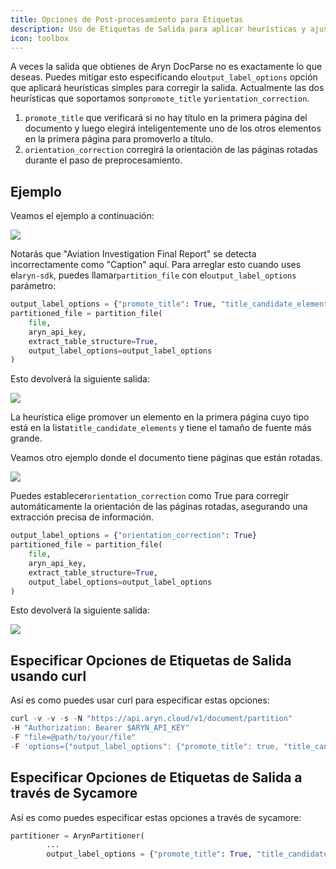 ```yaml
---
title: Opciones de Post-procesamiento para Etiquetas
description: Uso de Etiquetas de Salida para aplicar heurísticas y ajustar la salida
icon: toolbox
---
```


A veces la salida que obtienes de Aryn DocParse no es exactamente lo que deseas. Puedes mitigar esto especificando el`output_label_options` opción que aplicará heurísticas simples para corregir la salida. Actualmente las dos heurísticas que soportamos son`promote_title` y`orientation_correction`.

1. `promote_title` que verificará si no hay título en la primera página del documento y luego elegirá inteligentemente uno de los otros elementos en la primera página para promoverlo a título.
2. `orientation_correction` corregirá la orientación de las páginas rotadas durante el paso de preprocesamiento.

## Ejemplo

Veamos el ejemplo a continuación:

<Frame>
  <img src="/images/ntsb_incorrect_caption.png" />
</Frame>

Notarás que "Aviation Investigation Final Report" se detecta incorrectamente como "Caption" aquí. Para arreglar esto cuando uses el`aryn-sdk`, puedes llamar`partition_file` con el`output_label_options` parámetro:

```python
output_label_options = {"promote_title": True, "title_candidate_elements":["Section-header", "Caption"], "orientation_correction": False}
partitioned_file = partition_file(
    file,
    aryn_api_key,
    extract_table_structure=True,
    output_label_options=output_label_options
)
```

Esto devolverá la siguiente salida:

<Frame>
  <img src="/images/ntsb_correct_title.png" />
</Frame>

La heurística elige promover un elemento en la primera página cuyo tipo está en la lista`title_candidate_elements` y tiene el tamaño de fuente más grande.

Veamos otro ejemplo donde el documento tiene páginas que están rotadas.

<Frame>
  <img src="/images/rotated_page.png" />
</Frame>

Puedes establecer`orientation_correction` como True para corregir automáticamente la orientación de las páginas rotadas, asegurando una extracción precisa de información.

```python
output_label_options = {"orientation_correction": True}
partitioned_file = partition_file(
    file,
    aryn_api_key,
    extract_table_structure=True,
    output_label_options=output_label_options
)
```

Esto devolverá la siguiente salida:

<Frame>
  <img src="/images/rotated_pdf_extraction.png" />
</Frame>

## Especificar Opciones de Etiquetas de Salida usando curl

Así es como puedes usar curl para especificar estas opciones:

```python
curl -v -v -s -N "https://api.aryn.cloud/v1/document/partition"
-H "Authorization: Bearer $ARYN_API_KEY" 
-F "file=@path/to/your/file"
-F 'options={"output_label_options": {"promote_title": true, "title_candidate_elements":["Section-header", "Caption"], "orientation_correction": true}}'
```

## Especificar Opciones de Etiquetas de Salida a través de Sycamore

Así es como puedes especificar estas opciones a través de sycamore:

```python
partitioner = ArynPartitioner(
        ...
        output_label_options = {"promote_title": True, "title_candidate_elements":["Section-header", "Caption"], "orientation_correction": True})
```
